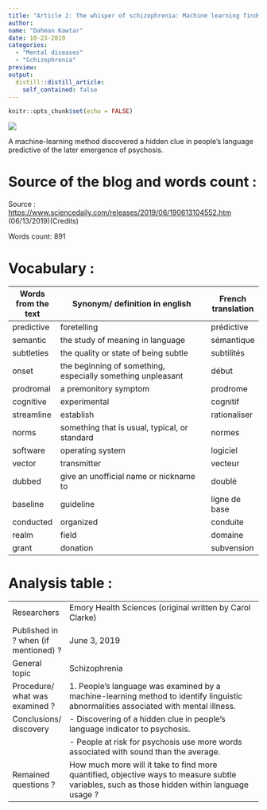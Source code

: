 ```yaml
---
title: "Article 2: The whisper of schizophrenia: Machine learning finds 'sound' words predict psychosis"
author:
name: "Dahman Kawtar"
date: 10-23-2019
categories:
  - "Mental diseases"
  - "Schizophrenia"
preview: 
output:
  distill::distill_article:
    self_contained: false
---
```


```r
knitr::opts_chunk$set(echo = FALSE)
```

![](image/schizophrenia-whisper.jpg)

A machine-learning method discovered a hidden clue in people's language predictive of the later emergence of psychosis.


# Source of the blog and words count :

Source : <https://www.sciencedaily.com/releases/2019/06/190613104552.htm> (06/13/2019)(Credits)

Words count: 891


# Vocabulary :

| Words from the text | Synonym/ definition in english                              | French translation |
| ------------------- | ----------------------------------------------------------- | ------------------ |
| predictive          | foretelling                                                 | prédictive         |
| semantic            | the study of meaning in language                            | sémantique         |
| subtleties          | the quality or state of being subtle                        | subtilités         |
| onset               | the beginning of something, especially something unpleasant | début              |
| prodromal           | a premonitory symptom                                       | prodrome           |
| cognitive           | experimental                                                | cognitif           |
| streamline          | establish                                                   | rationaliser       |
| norms               | something that is usual, typical, or standard               | normes             |
| software            | operating system                                            | logiciel           |
| vector              | transmitter                                                 | vecteur            |
| dubbed              | give an unofficial name or nickname to                      | doublé             |
| baseline            | guideline                                                   | ligne de base      |
| conducted           | organized                                                   | conduite           |
| realm               | field                                                       | domaine            |
| grant               | donation                                                    | subvension         |



# Analysis table :

|                                      |                                                                                                                                                                    |
| ------------------------------------ | ------------------------------------------------------------------------------------------------------------------------------------------------------------------ |
| Researchers                          | Emory Health Sciences (original written by Carol Clarke)                                                                                                           |
| Published in ? when (if mentioned) ? | June 3, 2019                                                                                                                                                       |
| General topic                        | Schizophrenia                                                                                                                                                      |
| Procedure/ what was examined ?       | 1. People's language was examined by a machine-learning method to identify linguistic abnormalities associated with mental illness.                                |
| Conclusions/ discovery               | - Discovering of a hidden clue in people's language indicator to psychosis.
|                                      | - People at risk for psychosis use more words associated with sound than the average.  |
| Remained questions ?                 | How much more will it take to find more quantified, objective ways to measure subtle variables, such as those                                                hidden within language usage ?                     |
